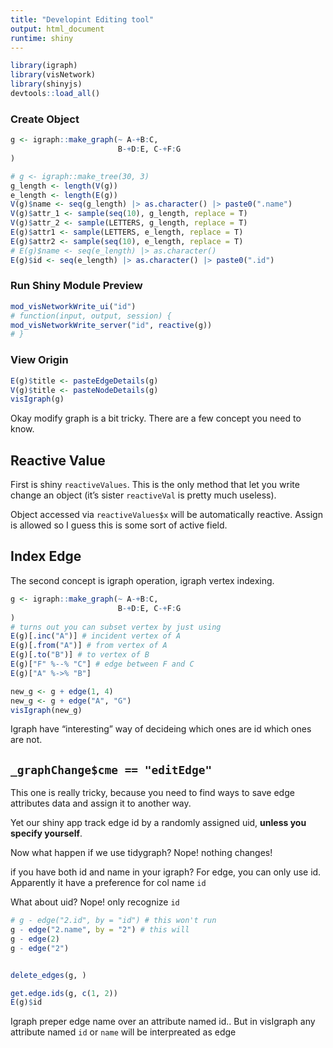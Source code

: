 ```yaml
---
title: "Developint Editing tool"
output: html_document
runtime: shiny 
---
```

```r
library(igraph)
library(visNetwork)
library(shinyjs)
devtools::load_all()
```


### Create Object
```r
g <- igraph::make_graph(~ A-+B:C,
                        B-+D:E, C-+F:G
)

# g <- igraph::make_tree(30, 3)
g_length <- length(V(g))
e_length <- length(E(g))
V(g)$name <- seq(g_length) |> as.character() |> paste0(".name")
V(g)$attr_1 <- sample(seq(10), g_length, replace = T)
V(g)$attr_2 <- sample(LETTERS, g_length, replace = T)
E(g)$attr1 <- sample(LETTERS, e_length, replace = T)
E(g)$attr2 <- sample(seq(10), e_length, replace = T)
# E(g)$name <- seq(e_length) |> as.character()
E(g)$id <- seq(e_length) |> as.character() |> paste0(".id")
```


### Run Shiny Module Preview
```r
mod_visNetworkWrite_ui("id")
# function(input, output, session) {
mod_visNetworkWrite_server("id", reactive(g))
# }
```


### View Origin
```r
E(g)$title <- pasteEdgeDetails(g)
V(g)$title <- pasteNodeDetails(g)
visIgraph(g)
```

Okay modify graph is a bit tricky. There are a few concept you need to know. 

## Reactive Value

First is shiny `reactiveValues`. This is the only method that let you write change 
an object (it's sister `reactiveVal` is pretty much useless). 

Object accessed via `reactiveValues$x` will be automatically reactive. Assign is 
allowed so I guess this is some sort of active field. 

## Index Edge

The second concept is igraph operation, igraph vertex indexing. 
```r
g <- igraph::make_graph(~ A-+B:C,
                        B-+D:E, C-+F:G
)
# turns out you can subset vertex by just using 
E(g)[.inc("A")] # incident vertex of A
E(g)[.from("A")] # from vertex of A
E(g)[.to("B")] # to vertex of B
E(g)["F" %--% "C"] # edge between F and C
E(g)["A" %->% "B"]

new_g <- g + edge(1, 4)
new_g <- g + edge("A", "G")
visIgraph(new_g)
```

Igraph have "interesting" way of decideing which ones are id which ones are not. 

## `_graphChange$cme == "editEdge"`
This one is really tricky, because you need to find ways to save edge attributes
data and assign it to another way. 

Yet our shiny app track edge id by a randomly assigned uid, **unless you specify 
yourself**. 

Now what happen if we use tidygraph? 
Nope! nothing changes!

if you have both id and name in your igraph? 
For edge, you can only use id.
Apparently it have a preference for col name `id`

What about uid? 
Nope! only recognize `id`

```r

# g - edge("2.id", by = "id") # this won't run
g - edge("2.name", by = "2") # this will
g - edge(2)
g - edge("2")


delete_edges(g, )

get.edge.ids(g, c(1, 2))
E(g)$id
```

Igraph preper edge name over an attribute named id..
But in visIgraph any attribute named `id` or `name` will be interpreated as edge
